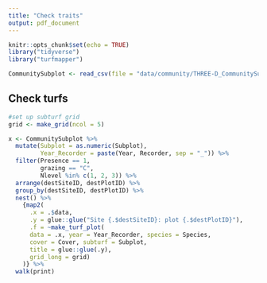 ```yaml
---
title: "Check traits"
output: pdf_document
---
```


```r
knitr::opts_chunk$set(echo = TRUE)
library("tidyverse")
library("turfmapper")

CommunitySubplot <- read_csv(file = "data/community/THREE-D_CommunitySubplot_2020.csv")
```

## Check turfs

```r

#set up subturf grid
grid <- make_grid(ncol = 5)

x <- CommunitySubplot %>% 
  mutate(Subplot = as.numeric(Subplot),
         Year_Recorder = paste(Year, Recorder, sep = "_")) %>% 
  filter(Presence == 1,
         grazing == "C",
         Nlevel %in% c(1, 2, 3)) %>% 
  arrange(destSiteID, destPlotID) %>% 
  group_by(destSiteID, destPlotID) %>% 
  nest() %>% 
    {map2(
      .x = .$data, 
      .y = glue::glue("Site {.$destSiteID}: plot {.$destPlotID}"),
      .f = ~make_turf_plot(
      data = .x, year = Year_Recorder, species = Species, 
      cover = Cover, subturf = Subplot, 
      title = glue::glue(.y), 
      grid_long = grid)
    )} %>% 
  walk(print)

```
